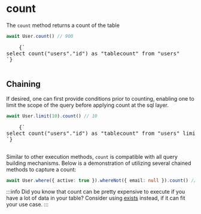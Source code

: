 
# count

The `count` method returns a count of the table

```ts
await User.count() // 900
```

<RoutesOutput>
  <pre style={{ backgroundColor: 'transparent' }}>
    {`
select count("users"."id") as "tablecount" from "users"
`}
  </pre>
</RoutesOutput>

## Chaining

If desired, one can first provide conditions prior to counting, enabling one to limit the scope of the query before applying count at the sql layer.

```ts
await User.limit(10).count() // 10
```

<RoutesOutput>
  <pre style={{ backgroundColor: 'transparent' }}>
    {`
select count("users"."id") as "tablecount" from "users" limit $1
`}
  </pre>
</RoutesOutput>

Similar to other execution methods, `count` is compatible with all query building mechanisms. Below is a demonstration of utilizing several chained methods to capture a count:

```ts
await User.where({ active: true }).whereNot({ email: null }).count() // 5
```

:::info
Did you know that count can be pretty expensive to execute if you have a lot of data in your table? Consider using [exists](/docs/models/querying/exists) instead, if it can fit your use case.
:::
